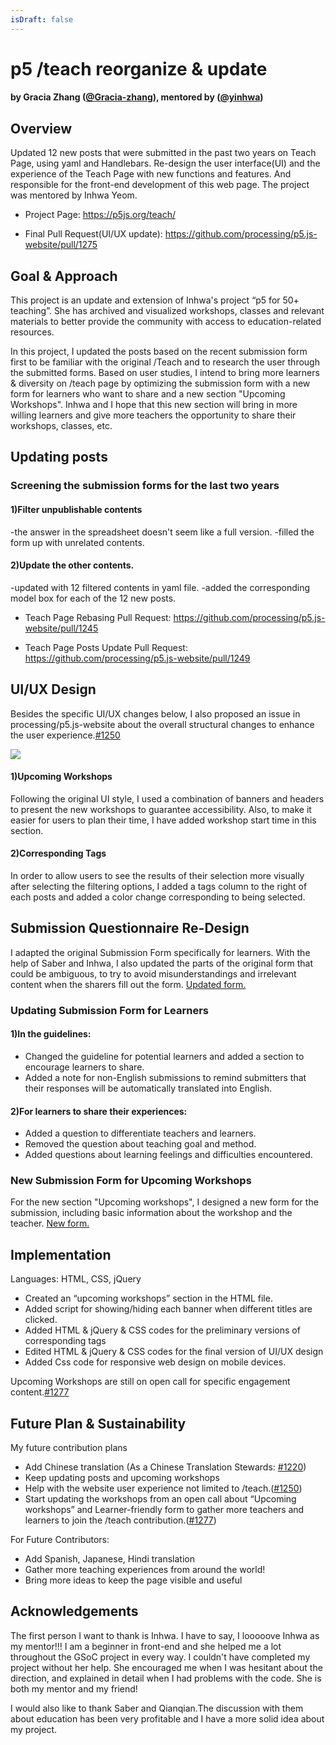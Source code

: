 ```yaml
---
isDraft: false
---
```

# p5 /teach reorganize & update

#### by Gracia Zhang ([@Gracia-zhang](https://github.com/Gracia-zhang)), mentored by ([@yinhwa](https://github.com/yinhwa))

## Overview

Updated 12 new posts that were submitted in the past two years on Teach Page, using yaml and Handlebars. Re-design the user interface(UI) and the experience of the Teach Page with new functions and features. And responsible for the front-end development of this web page. The project was mentored by Inhwa Yeom.

* Project Page: https://p5js.org/teach/

* Final Pull Request(UI/UX update): https://github.com/processing/p5.js-website/pull/1275

## Goal & Approach

This project is an update and extension of Inhwa's project “p5 for 50+ teaching”. She has archived and visualized workshops, classes and relevant materials to better provide the community with access to education-related resources.

In this project, I updated the posts based on the recent submission form first to be familiar with the original /Teach and to research the user through the submitted forms. Based on user studies, I intend to bring more learners & diversity on /teach page by optimizing the submission form with a new form for learners who want to share and a new section "Upcoming Workshops". Inhwa and I hope that this new section will bring in more willing learners and give more teachers the opportunity to share their workshops, classes, etc.

## Updating posts

### Screening the submission forms for the last two years

#### 1)Filter unpublishable contents

-the answer in the spreadsheet doesn't seem like a full version.
-filled the form up with unrelated contents.

#### 2)Update the other contents.

-updated with 12 filtered contents in yaml file.
-added the corresponding model box for each of the 12 new posts.

* Teach Page Rebasing Pull Request: https://github.com/processing/p5.js-website/pull/1245

* Teach Page Posts Update Pull Request: https://github.com/processing/p5.js-website/pull/1249

## UI/UX Design

Besides the specific UI/UX changes below, I also proposed an issue in processing/p5.js-website about the overall structural changes to enhance the user experience.[#1250](https://github.com/processing/p5.js-website/issues/1250)

![](https://drive.google.com/uc?export=veiw\&id=1r-wriIvnOPLL6G-ihrL-9wOSEOKfY7l3)

#### 1)Upcoming Workshops

Following the original UI style, I used a combination of banners and headers to present the new workshops to guarantee accessibility. Also, to make it easier for users to plan their time, I have added workshop start time in this section.

#### 2)Corresponding Tags

In order to allow users to see the results of their selection more visually after selecting the filtering options, I added a tags column to the right of each posts and added a color change corresponding to being selected.

## Submission Questionnaire Re-Design

I adapted the original Submission Form specifically for learners.
With the help of Saber and Inhwa, I also updated the parts of the original form that could be ambiguous, to try to avoid misunderstandings and irrelevant content when the sharers fill out the form. [Updated form.](https://forms.gle/GVLrxrvuBTpSTzgCA)

### Updating Submission Form for Learners

#### 1)In the guidelines:

* Changed the guideline for potential learners and added a section to encourage learners to share.
* Added a note for non-English submissions to remind submitters that their responses will be automatically translated into English.

#### 2)For learners to share their experiences:

* Added a question to differentiate teachers and learners.
* Removed the question about teaching goal and method.
* Added questions about learning feelings and difficulties encountered.

### New Submission Form for Upcoming Workshops

For the new section "Upcoming workshops", I designed a new form for the submission, including basic information about the workshop and the teacher. [New form.](https://forms.gle/mP9oFpeA4SMWoi446)

## Implementation

Languages: HTML, CSS, jQuery

* Created an “upcoming workshops” section in the HTML file.
* Added script for showing/hiding each banner when different titles are clicked.
* Added HTML & jQuery & CSS codes for the preliminary versions of corresponding tags
* Edited HTML & jQuery & CSS codes for the final version of UI/UX design
* Added Css code for responsive web design on mobile devices.

Upcoming Workshops are still on open call for specific engagement content.[#1277](https://github.com/processing/p5.js-website/issues/1277)

## Future Plan & Sustainability

My future contribution plans

* Add Chinese translation (As a Chinese Translation Stewards: [#1220](https://github.com/processing/p5.js-website/issues/1220))
* Keep updating posts and upcoming workshops
* Help with the website user experience not limited to /teach.([#1250](https://github.com/processing/p5.js-website/issues/1250))
* Start updating the workshops from an open call about “Upcoming workshops” and Learner-friendly form to gather more teachers and learners to join the /teach contribution.([#1277](https://github.com/processing/p5.js-website/issues/1277))

For Future Contributors:

* Add Spanish, Japanese, Hindi translation
* Gather more teaching experiences from around the world!
* Bring more ideas to keep the page visible and useful

## Acknowledgements

The first person I want to thank is Inhwa. I have to say, I looooove Inhwa as my mentor!!! I am a beginner in front-end and she helped me a lot throughout the GSoC project in every way. I couldn't have completed my project without her help. She encouraged me when I was hesitant about the direction, and explained in detail when I had problems with the code. She is both my mentor and my friend!

I would also like to thank Saber and Qianqian.The discussion with them about education has been very profitable and I have a more solid idea about my project.
